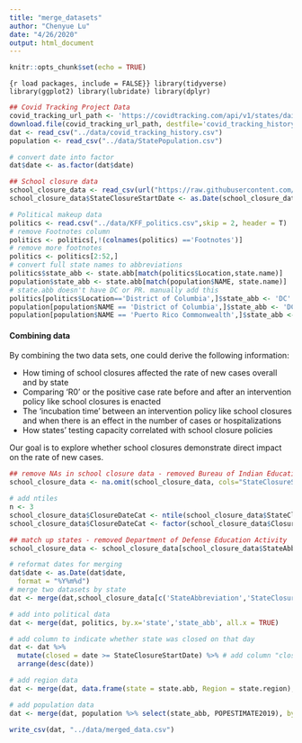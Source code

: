 ```yaml
---
title: "merge_datasets"
author: "Chenyue Lu"
date: "4/26/2020"
output: html_document
---
```


```r
knitr::opts_chunk$set(echo = TRUE)
```

```{r load packages, include = FALSE}}
library(tidyverse)
library(ggplot2)
library(lubridate)
library(dplyr)
```


```r
## Covid Tracking Project Data
covid_tracking_url_path <- 'https://covidtracking.com/api/v1/states/daily.csv'
download.file(covid_tracking_url_path, destfile='covid_tracking_history.csv')
dat <- read_csv("../data/covid_tracking_history.csv")
population <- read_csv("../data/StatePopulation.csv")

# convert date into factor
dat$date <- as.factor(dat$date)

## School closure data
school_closure_data <- read_csv(url("https://raw.githubusercontent.com/luchenyue95/HMS_2020_BMI706_group6/master/data/coronavirus-school-closures-data-4-7-2020.csv"))
school_closure_data$StateClosureStartDate <- as.Date(school_closure_data$StateClosureStartDate, format = '%m/%d/%Y')

# Political makeup data
politics <- read.csv("../data/KFF_politics.csv",skip = 2, header = T)
# remove Footnotes column
politics <- politics[,!(colnames(politics) =='Footnotes')]
# remove more footnotes
politics <- politics[2:52,]
# convert full state names to abbreviations
politics$state_abb <- state.abb[match(politics$Location,state.name)]
population$state_abb <- state.abb[match(population$NAME, state.name)]
# state.abb doesn't have DC or PR. manually add this
politics[politics$Location=='District of Columbia',]$state_abb <- 'DC'
population[population$NAME == 'District of Columbia',]$state_abb <- 'DC'
population[population$NAME == 'Puerto Rico Commonwealth',]$state_abb <- 'PR'
```

#### Combining data

By combining the two data sets, one could derive the following information:

- How timing of school closures affected the rate of new cases overall and by state  
- Comparing 'R0' or the positive case rate before and after an intervention policy like school closures is enacted
- The 'incubation time' between an intervention policy like school closures and when there is an effect in  the number of cases or hospitalizations  
- How states' testing capacity correlated with school closure policies

Our goal is to explore whether school closures demonstrate direct impact on the rate of new cases.

```r
## remove NAs in school closure data - removed Bureau of Indian Education 
school_closure_data <- na.omit(school_closure_data, cols="StateClosureStartDate")

# add ntiles
n <- 3
school_closure_data$ClosureDateCat <- ntile(school_closure_data$StateClosureStartDate, n)
school_closure_data$ClosureDateCat <- factor(school_closure_data$ClosureDateCat, labels = c("Early", "Middle", "Late"), ordered = T)

## match up states - removed Department of Defense Education Activity
school_closure_data <- school_closure_data[school_closure_data$StateAbbreviation %in% unique(dat$state), ]

# reformat dates for merging
dat$date <- as.Date(dat$date,
  format = "%Y%m%d")
# merge two datasets by state
dat <- merge(dat,school_closure_data[c('StateAbbreviation','StateClosureStartDate')], by.x="state", by.y="StateAbbreviation")

# add into political data
dat <- merge(dat, politics, by.x='state','state_abb', all.x = TRUE)

# add column to indicate whether state was closed on that day 
dat <- dat %>%
  mutate(closed = date >= StateClosureStartDate) %>% # add column "closed" to dat based on whether it is closed that day
  arrange(desc(date))

# add region data
dat <- merge(dat, data.frame(state = state.abb, Region = state.region), by = 'state')

# add population data
dat <- merge(dat, population %>% select(state_abb, POPESTIMATE2019), by.x = 'state', 'state_abb', all.x = TRUE)
```

```r
write_csv(dat, "../data/merged_data.csv")
```

